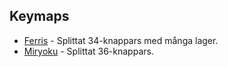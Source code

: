 == Keymaps ==

* [[https://github.com/qmk/qmk_firmware/blob/94c75462148d1b9b33c2a7787c93edeacfc6fab4/keyboards/handwired/ferris/keymaps/default/readme.md | Ferris]] - Splittat 34-knappars med många lager.
* [[https://github.com/manna-harbour/qmk_firmware/blob/miryoku/users/manna-harbour_miryoku/miryoku.org | Miryoku]] - Splittat 36-knappars.
